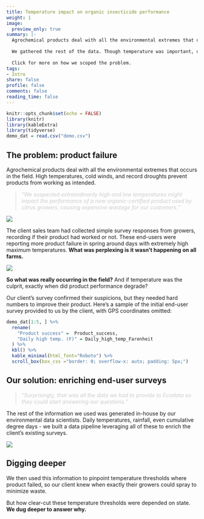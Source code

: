 ```yaml
---
title: Temperature impact on organic insecticide performance
weight: 1
image:
  preview_only: true
summary: |-
  Agrochemical products deal with all the environmental extremes that occur in the field. Our client suspected high air temperatures were preventing an organic insecticide from working. A survey of growers using this plant-derived product confirmed their suspicions, but they needed hard numbers to improve usage reccomendations.
  
  We gathered the rest of the data. Though temperature was important, our data scientists uncovered more questions about product performance on farms in different US states.
  
  Click for more on how we scoped the problem.
tags:
- Intro
share: false
profile: false
comments: false
reading_time: false
---
```


```r
knitr::opts_chunk$set(echo = FALSE)
library(knitr)
library(kableExtra)
library(tidyverse)
demo_dat = read.csv("demo.csv")
```

<style>
p.caption {
  font-size: 0.9em;
  padding: 0px 0px 40px 0px;
}
qt {
  color:#cccccc;
}
</style>

## The problem: product failure

Agrochemical products deal with all the environmental extremes that occurs in the field. High temperatures, cold winds, and record droughts prevent products from working as intended. 

> <qt>*"We suspected extraordinarily high and low temperatures might impact the performance of a new organic-certified product used by citrus growers, causing expensive wastage for our customers."*</qt>

<img src="img2.jpg" style="border-radius: 5%;" />

The client sales team had collected simple survey responses from growers, recording if their product had worked or not. These end-users were reporting more product failure in spring around days with extremely high maximum temperatures. **What was perplexing is it wasn’t happening on all farms.**

<img src="img3.jpg" style="border-radius: 5%;" />

**So what was really occurring in the field?** And if temperature was the culprit, exactly when did product performance degrade?

Our client's survey confirmed their suspicions, but they needed hard numbers to improve their product. Here's a sample of the initial end-user survey provided to us by the client, with GPS coordinates omitted:

```r
demo_dat[1:5, ] %>%
  rename(
    "Product success" =  Product_success,
    "Daily high temp. (F)" = Daily_high_temp_Farenheit
  ) %>%
  kbl() %>%
  kable_minimal(html_font="Roboto") %>%
  scroll_box(box_css ="border: 0; overflow-x: auto; padding: 5px;")
```

## Our solution: enriching end-user surveys

> <qt>*"Surprisingly, that was all the data we had to provide to Ecodata so they could start answering our questions."*</qt>

The rest of the information we used was generated in-house by our environmental data scientists. Daily temperatures, rainfall, even cumulative degree days - we built a data pipeline leveraging all of these to enrich the client's existing surveys. 

<img src="flowchart.png" style="border-radius: 5%;" />

## Digging deeper

We then used this information to pinpoint temperature thresholds where product failed, so our client knew when exactly their growers could spray to minimize waste.

But how clear-cut these temperature thresholds were depended on state. **We dug deeper to answer why.**
